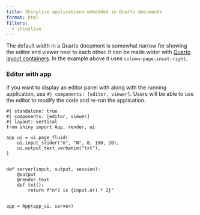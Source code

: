 ```yaml
---
title: Shinylive applications embedded in Quarto documents
format: html
filters:
  - shinylive
---
```



The default width in a Quarto document is somewhat narrow for showing the editor and viewer next to each other. It can be made wider with [Quarto layout containers](https://quarto.org/docs/authoring/article-layout.html). In the example above it uses `column-page-inset-right`.


### Editor with app

If you want to display an editor panel with along with the running application, use `#| components: [editor, viewer]`. Users will be able to use the editor to modify the code and re-run the application.

:::{.column-page-inset-right}
```shinylive-python
#| standalone: true
#| components: [editor, viewer]
#| layout: vertical
from shiny import App, render, ui

app_ui = ui.page_fluid(
    ui.input_slider("n", "N", 0, 100, 20),
    ui.output_text_verbatim("txt"),
)


def server(input, output, session):
    @output
    @render.text
    def txt():
        return f"n*2 is {input.n() * 2}"


app = App(app_ui, server)
```
:::
